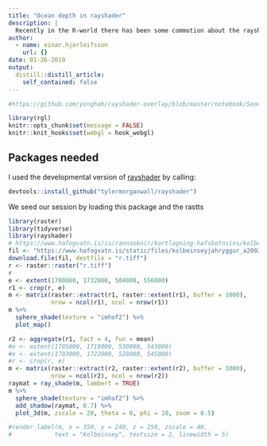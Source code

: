 ```yaml
---
title: "Ocean depth in rayshader"
description: |
  Recently in the R-world there has been some commotion about the rayshader-package. Took it for a testdrive today, using the MRI ocean depth data and was impressed with its potentialities. This post shows some limited code, but fully reproducable code to download and import the data and get a rayshader visualization of the Kolbeinsey ridge, inluding a 3-dimensional user interactive view.
author:
  - name: einar.hjorleifsson
    url: {}
date: 01-26-2019
output:
  distill::distill_article:
    self_contained: false
---
```


```r
#https://github.com/yonghah/rayshader-overlay/blob/master/notebook/Seoul_Metro.Rmd
```


```r
library(rgl)
knitr::opts_chunk$set(message = FALSE)
knitr::knit_hooks$set(webgl = hook_webgl)
```

## Packages needed

I used the developmental version of [rayshader](https://github.com/tylermorganwall/rayshader) by calling:


```r
devtools::install_github("tylermorganwall/rayshader")
```

We seed our session by loading this package and the rastts
```r
library(raster)
library(tidyverse)
library(rayshader)
# https://www.hafogvatn.is/is/rannsoknir/kortlagning-hafsbotnsins/kolbeinseyjarhryggur-og-nagrenni
fil <- "https://www.hafogvatn.is/static/files/kolbeinseyjahryggur_a2002_a2004_20m.tiff"
download.file(fil, destfile = "r.tiff")
r <- raster::raster("r.tiff")
r
e <- extent(1700000, 1732000, 504000, 556000)
r1 <- crop(r, e)
m <- matrix(raster::extract(r1, raster::extent(r1), buffer = 1000),
            nrow = ncol(r1), ncol = nrow(r1))
m %>% 
  sphere_shade(texture = "imhof2") %>% 
  plot_map()
```


```r
r2 <- aggregate(r1, fact = 4, fun = mean)
#e <- extent(1705000, 1719000, 530000, 543000)
#e <- extent(1703000, 1722000, 528000, 545000)
#r <- crop(r, e)
m <- matrix(raster::extract(r2, raster::extent(r2), buffer = 1000),
            nrow = ncol(r2), ncol = nrow(r2))
raymat = ray_shade(m, lambert = TRUE)
m %>%
  sphere_shade(texture = "imhof2") %>%
  add_shadow(raymat, 0.7) %>%
  plot_3d(m, zscale = 20, theta = 0, phi = 10, zoom = 0.5)

#render_label(m, x = 350, y = 240, z = 250, zscale = 40, 
#            text = "Kolbeinsey", textsize = 2, linewidth = 5)
```
